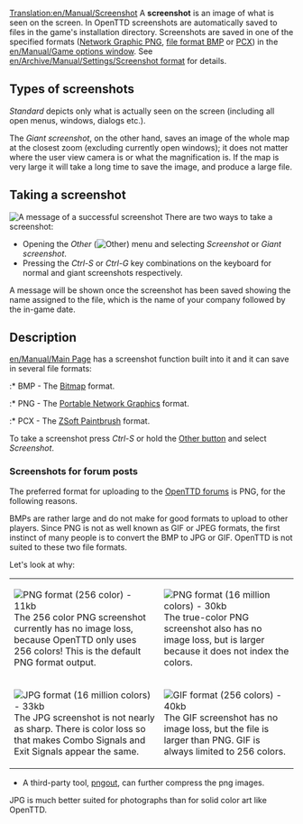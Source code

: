 [[Translation:en/Manual/Screenshot]]
A '''screenshot''' is an image of what is seen on the screen. In OpenTTD screenshots are automatically saved to files in the game's installation directory. Screenshots are saved in one of the specified  formats ([https://www.wikipedia.org/wiki/Portable Network Graphic PNG], [https://www.wikipedia.org/wiki/BMP file format BMP] or [https://www.wikipedia.org/wiki/PCX PCX]) in the [[en/Manual/Game options window]]. See [[en/Archive/Manual/Settings/Screenshot format]] for details.

==Types of screenshots ==
''Standard'' depicts only what is actually seen on the screen (including all open menus, windows, dialogs etc.).

The ''Giant screenshot'', on the other hand, saves an image of the whole map at the closest zoom (excluding currently open windows); it does not matter where the user view camera is or what the magnification is. If the map is very large it will take a long time to save the image, and produce a large file.

==Taking a screenshot==
[[File:en/Manual/Screenshot successbox.png|frame|A message of a successful screenshot]]
There are two ways to take a screenshot:
*Opening the ''Other'' ([[File:en/Manual/Manual html 51cda05b.png|Other]]) menu and selecting ''Screenshot'' or ''Giant screenshot''.
*Pressing the ''Ctrl-S'' or ''Ctrl-G'' key combinations on the keyboard for normal and giant screenshots respectively.

A message will be shown once the screenshot has been saved showing the name assigned to the file, which is the name of your company followed by the in-game date.

==Description==
[[en/Manual/Main Page]] has a screenshot function built into it and it can save in several file formats:

:* BMP - The [http://en.wikipedia.org/wiki/Windows_bitmap Bitmap] format.
:* PNG - The [http://www.libpng.org/pub/png/ Portable Network Graphics] format.
:* PCX - The [http://en.wikipedia.org/wiki/PCX ZSoft Paintbrush] format.

To take a screenshot press ''Ctrl-S'' or hold the [http://wiki.openttd.org/index.php/Game_interface#Various Other button] and select ''Screenshot''.

===Screenshots for forum posts===
The preferred format for uploading to the [http://www.tt-forums.net/index.php?c=20 OpenTTD forums] is PNG, for the following reasons.

BMPs are rather large and do not make for good formats to upload to other players.  Since PNG is not as well known as GIF or JPEG formats, the first instinct of many people is to convert the BMP to JPG or GIF.  OpenTTD is not suited to these two file formats. 

Let's look at why:
{|
|[[File:en/Manual/Screenshot optimised pngout.png|none|frame|PNG format (256 color) - 11kb]]
The 256 color PNG screenshot currently has no image loss, because OpenTTD only uses 256 colors! This is the default PNG format output.
|[[File:en/Manual/Screenshot png.png|none|frame|PNG format (16 million colors) - 30kb]]
The true-color PNG screenshot also has no image loss, but is larger because it does not index the colors.
|-
|[[File:en/Manual/Screenshot jpg.jpeg|none|frame|JPG format (16 million colors) - 33kb]]
The JPG screenshot is not nearly as sharp.  There is color loss so that makes Combo Signals and Exit Signals appear the same.
|[[File:en/Manual/Screenshot gif.gif|none|frame|GIF format (256 colors) - 40kb]]
The GIF screenshot has no image loss, but the file is larger than PNG.  GIF is always limited to 256 colors.
|}
* A third-party tool, [http://advsys.net/ken/utils.htm pngout], can further compress the png images.  


JPG is much better suited for photographs than for solid color art like OpenTTD.  

{{en/Note|PCX files are a legacy feature as the original Transport Tycoon could only save in PCX format.  PCX files do not compress very much, the example above as a PCX is 233KB.}}